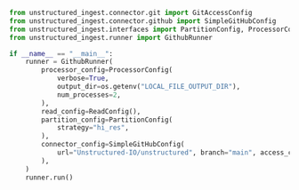 ```python Python
from unstructured_ingest.connector.git import GitAccessConfig
from unstructured_ingest.connector.github import SimpleGitHubConfig
from unstructured_ingest.interfaces import PartitionConfig, ProcessorConfig, ReadConfig
from unstructured_ingest.runner import GithubRunner

if __name__ == "__main__":
    runner = GithubRunner(
        processor_config=ProcessorConfig(
            verbose=True,
            output_dir=os.getenv("LOCAL_FILE_OUTPUT_DIR"),
            num_processes=2,
        ),
        read_config=ReadConfig(),
        partition_config=PartitionConfig(
            strategy="hi_res",
        ),
        connector_config=SimpleGitHubConfig(
            url="Unstructured-IO/unstructured", branch="main", access_config=GitAccessConfig()
        ),
    )
    runner.run()
```
